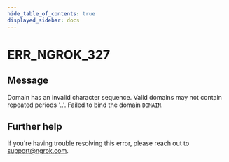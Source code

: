 ```yaml
---
hide_table_of_contents: true
displayed_sidebar: docs
---
```



# ERR_NGROK_327

## Message

Domain has an invalid character sequence. Valid domains may not contain repeated periods '..'. Failed to bind the domain `DOMAIN`.

<ErrorDetails error="err_ngrok_327" />

## Further help

If you're having trouble resolving this error, please reach out to [support@ngrok.com](mailto:support@ngrok.com?subject=Help%20with%20ERR_NGROK_327).
